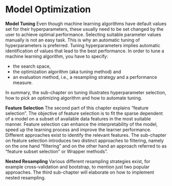 # Model Optimization {#model-optim}

**Model Tuning**
Even though machine learning algorithms have default values set for their hyperparameters, these usually need to be set changed by the user to achieve optimal performance.
Selecting suitable parameter values manually is not an easy task.
This is why an automatic tuning of hyperparameters is preferred.
Tuning hyperparameters implies automatic identification of values that lead to the best performance.
In order to tune a machine learning algorithm, you have to specify:

- the search space,
- the optimization algorithm (aka tuning method) and
- an evaluation method, i.e., a resampling strategy and a performance measure.

In summary, the sub-chapter on tuning illustrates hyperparameter selection, how to pick an optimizing algorithm and how to automate tuning.

**Feature Selection** 
The second part of this chapter explains "feature selection".
The objective of feature selection is to fit the sparse dependent of a model on a subset of available data features in the most suitable manner.
Feature selection can enhance the interpretability of the model, speed up the learning process and improve the learner performance.
Different approaches exist to identify the relevant features.
The sub-chapter on feature selection introduces two distinct approaches to filtering, namely on the one hand "filtering" and on the other hand an approach referred to as "feature subset selection" or Wrapper methods".

**Nested Resampling**
Various different resampling strategies exist, for example cross-validation and bootstrap, to mention just two popular approaches. The third sub-chapter will elaborate on how to implement nested resampling. 
